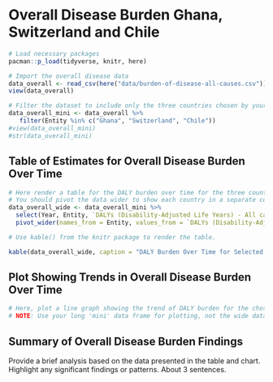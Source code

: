 # Overall Disease Burden Ghana, Switzerland and Chile

```r
# Load necessary packages
pacman::p_load(tidyverse, knitr, here)

# Import the overall disease data
data_overall <- read_csv(here("data/burden-of-disease-all-causes.csv"))
view(data_overall)
```

```r
# Filter the dataset to include only the three countries chosen by your group.
data_overall_mini <- data_overall %>% 
   filter(Entity %in% c("Ghana", "Switzerland", "Chile"))
#view(data_overall_mini)
#str(data_overall_mini)
```

## Table of Estimates for Overall Disease Burden Over Time

```r
# Here render a table for the DALY burden over time for the three countries. 
# You should pivot the data wider to show each country in a separate column.
data_overall_wide <- data_overall_mini %>% 
  select(Year, Entity, `DALYs (Disability-Adjusted Life Years) - All causes - Sex: Both - Age: Age-standardized (Rate)`) %>% 
  pivot_wider(names_from = Entity, values_from = `DALYs (Disability-Adjusted Life Years) - All causes - Sex: Both - Age: Age-standardized (Rate)`)

# Use kable() from the knitr package to render the table.

kable(data_overall_wide, caption = "DALY Burden Over Time for Selected Countries")

```

## Plot Showing Trends in Overall Disease Burden Over Time

```r
# Here, plot a line graph showing the trend of DALY burden for the chosen countries over time. You can use ggplot2 to create this plot. Each country's line should be a different color.
# NOTE: Use your long 'mini' data frame for plotting, not the wide data used for the table. 
```

## Summary of Overall Disease Burden Findings

Provide a brief analysis based on the data presented in the table and chart. Highlight any significant findings or patterns. About 3 sentences.
